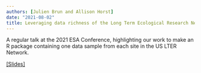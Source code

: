 ```yaml
---
authors: [Julien Brun and Allison Horst]
date: "2021-08-02"
title: Leveraging data richness of the Long Term Ecological Research Network for an R datasets package
---
```


A regular talk at the 2021 ESA Conference, highlighting our work to make an R package containing one data sample from each site in the US LTER Network.

[[Slides]](https://docs.google.com/presentation/d/e/2PACX-1vRHGTKgKf7EVVX95mHgU1SZ8CUnl-bT3viSG47uMZds2f3s7hkzYRP_VCzPgzNnplLhYwHu6gn7I5Mm/pub?start=false&loop=false&delayms=3000)